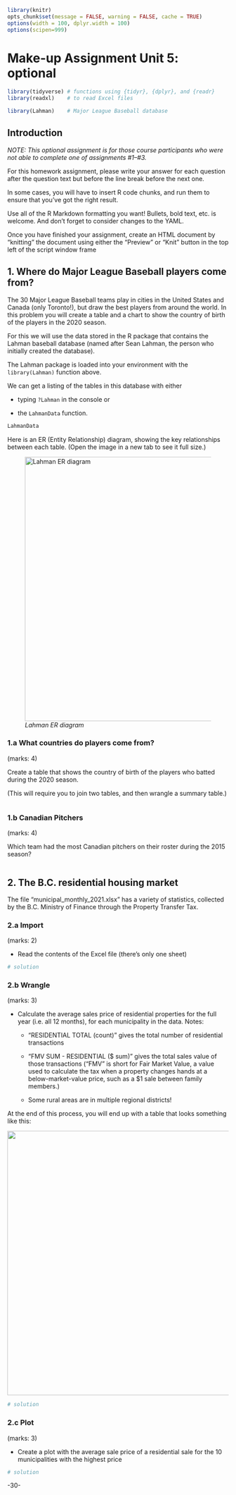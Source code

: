 <!-- 
This file by Martin Monkman 
is licensed under a Creative Commons Attribution 4.0 International License
https://creativecommons.org/licenses/by/4.0/  
-->

```r
library(knitr)
opts_chunk$set(message = FALSE, warning = FALSE, cache = TRUE)
options(width = 100, dplyr.width = 100)
options(scipen=999)


```

# Make-up Assignment Unit 5: optional {-}


```r
library(tidyverse) # functions using {tidyr}, {dplyr}, and {readr}
library(readxl)    # to read Excel files

library(Lahman)    # Major League Baseball database

```


## Introduction {-}

_NOTE: This optional assignment is for those course participants who were not able to complete one of assignments #1–#3._


For this homework assignment, please write your answer for each question after the question text but before the line break before the next one.

In some cases, you will have to insert R code chunks, and run them to ensure that you've got the right result.

Use all of the R Markdown formatting you want! Bullets, bold text, etc. is welcome. And don't forget to consider changes to the YAML.

Once you have finished your assignment, create an HTML document by "knitting" the document using either the "Preview" or "Knit" button in the top left of the script window frame


## 1. Where do Major League Baseball players come from? {-}

The 30 Major League Baseball teams play in cities in the United States and Canada (only Toronto!), but draw the best players from around the world. In this problem you will create a table and a chart to show the country of birth of the players in the 2020 season.

For this we will use the data stored in the R package that contains the Lahman baseball database (named after Sean Lahman, the person who initially created the database).


The Lahman package is loaded into your environment with the `library(Lahman)` function above. 

We can get a listing of the tables in this database with either 

* typing `?Lahman` in the console or 

* the `LahmanData` function.

```r
LahmanData
```

Here is an ER (Entity Relationship) diagram, showing the key relationships between each table. (Open the image in a new tab to see it full size.)

![_Lahman ER diagram_](static/img/Lahman-db-diagram.jpg){width=600px}


### 1.a What countries do players come from? {-}
(marks: 4)

Create a table that shows the country of birth of the players who batted during the 2020 season.

(This will require you to join two tables, and then wrangle a summary table.)

```r


```


### 1.b Canadian Pitchers {-}
(marks: 4)

Which team had the most Canadian pitchers on their roster during the 2015 season?

```r



```




## 2. The B.C. residential housing market {-}

The file "municipal_monthly_2021.xlsx" has a variety of statistics, collected by the B.C. Ministry of Finance through the Property Transfer Tax. 

### 2.a Import {-}
(marks: 2)

* Read the contents of the Excel file (there's only one sheet)

```r
# solution

```


### 2.b Wrangle {-}
(marks: 3)


* Calculate the average sales price of residential properties for the full year (i.e. all 12 months), for each municipality in the data. Notes:

  - "RESIDENTIAL TOTAL (count)" gives the total number of residential transactions
  
  - "FMV SUM - RESIDENTIAL ($ sum)" gives the total sales value of those transactions ("FMV" is short for Fair Market Value, a value used to calculate the tax when a property changes hands at a below-market-value price, such as a $1 sale between family members.)
  
  - Some rural areas are in multiple regional districts!

At the end of this process, you will end up with a table that looks something like this:

![](static/img/municipality_fmv_table.JPG){width=600px}



```r
# solution

```


### 2.c Plot {-}
(marks: 3)


* Create a plot with the average sale price of a residential sale for the 10 municipalities with the highest price

```r
# solution

```


-30-